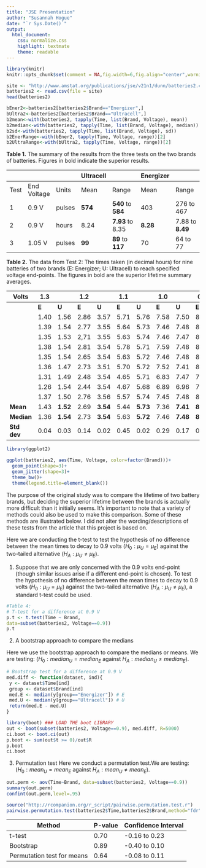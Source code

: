 ```yaml
---
title: "JSE Presentation"
author: "Susannah Hogue"
date: "`r Sys.Date()`"
output: 
  html_document: 
    css: normalize.css
    highlight: textmate
    theme: readable
---
```


```r
library(knitr)
knitr::opts_chunk$set(comment = NA,fig.width=6,fig.align="center",warning=FALSE, message=FALSE)
```


```r
site <- "http://www.amstat.org/publications/jse/v21n1/dunn/batteries2.csv"
batteries2 <- read.csv(file = site)
head(batteries2)
```

```r
bEner2<-batteries2[batteries2$Brand=="Energizer",]
bUltra2<-batteries2[batteries2$Brand=="Ultracell",]
b2mean<-with(batteries2, tapply(Time, list(Brand, Voltage), mean))
b2median<-with(batteries2, tapply(Time, list(Brand, Voltage), median))
b2sd<-with(batteries2, tapply(Time, list(Brand, Voltage), sd))
b2EnerRange<-with(bEner2, tapply(Time, Voltage, range))[2]
b2UltraRange<-with(bUltra2, tapply(Time, Voltage, range))[2]
```



**Table 1.** The summary of the results from the three tests on the two brands of batteries. Figures in bold indicate the superior results.

|      |             |        | Ultracell |                      | Energizer |                  |
|------|-------------|--------|-----------|----------------------|-----------|------------------|
| Test | End Voltage | Units  | Mean      | Range                | Mean      | Range            |
| 1    | 0.9 V       | pulses | **574**   | **540** to **584**   | 403       | 276 to 467       |
| 2    | 0.9 V       | hours  | 8.24      | **7.93** to 8.35     | **8.28**  | 7.88 to **8.49** |
| 3    | 1.05 V      | pulses | **99**    | **89** to **117**    | 70        | 64 to 77         |






**Table 2.**  The data from Test 2: The times taken (in decimal hours) for nine batteries of two brands (E:
Energizer; U: Ultracell) to reach specified voltage end-points. The figures in bold are the superior
lifetime summary averages.


|      Volts       | 1.3  |          | 1.2  |          | 1.1  |          | 1.0  |          | 0.9  |      | 0.8  |          |
|-------------|-----------|----------|-----------|----------|-----------|----------|-----------|----------|-----------|------|-----------|----------|
|             | **E**         | **U**        | **E**         | **U**        | **E**         | **U**        | **E**         | **U**        | **E**         | **U**    | **E**         | **U**        |
|             | 1.40      | 1.56     | 2.86      | 3.57     | 5.71      | 5.76     | 7.58      | 7.50     | 8.45      | 8.35 | 8.86      | 8.76     |
|             | 1.39      | 1.54     | 2.77      | 3.55     | 5.64      | 5.73     | 7.46      | 7.48     | 8.34      | 8.35 | 8.65      | 8.81     |
|             | 1.35      | 1.53     | 2,71      | 3.55     | 5.63      | 5.74     | 7.46      | 7.47     | 8.35      | 8.32 | 9.74      | 8.81     |
|             | 1.38      | 1.54     | 2.81      | 3.54     | 5.78      | 5.71     | 7.59      | 7.48     | 8.49      | 8.32 | 8.91      | 8.70     |
|             | 1.35      | 1.54     | 2.65      | 3.54     | 5.63      | 5.72     | 7.46      | 7.48     | 8.33      | 8.31 | 8.72      | 8.73     |
|             | 1.36      | 1.47     | 2.73      | 3.51     | 5.70      | 5.72     | 7.52      | 7.41     | 8.41      | 8.28 | 8.85      | 8.76     |
|             | 1.31      | 1.49     | 2.48      | 3.54     | 4.65      | 5.71     | 6.83      | 7.47     | 7.88      | 7.99 | 8.52      | 8.68     |
|             | 1.26      | 1.54     | 2.44      | 3.54     | 4.67      | 5.68     | 6.89      | 6.96     | 7.94      | 7.93 | 8.62      | 8.64     |
|             | 1.37      | 1.50     | 2.76      | 3.56     | 5.57      | 5.74     | 7.45      | 7.48     | 8.32      | 8.34 | 8.68      | 8.79     |
| **Mean**    | 1.43      | **1.52** | 2.69      | **3.54** | 5.44      | **5.73** | 7.36      | **7.41** | **8.28**  | 8.24 | 8.73      | **8.74**     |
| **Median**  | 1.36      | **1.54** | 2.73      | **3.54** | 5.63      | **5.72** | 7.46      | **7.48** | **8.34**  | 8.32 | 8.72      | **8.76** |
| **Std dev** | 0.04      | 0.03     | 0.14      | 0.02     | 0.45      | 0.02     | 0.29      | 0.17     | 0.22      | 0.16 | 0.13      | 0.06     |


```r
library(ggplot2)

ggplot(batteries2, aes(Time, Voltage, color=factor(Brand)))+
  geom_point(shape=3)+
  geom_jitter(shape=3)+
  theme_bw()+
  theme(legend.title=element_blank())
```

The purpose of the original study was to compare the lifetime of two battery brands, but deciding the superior lifetime between the brands is actually more difficult than it initially seems. It's important to note that a variety of  methods could also be used to make this comparison. Some of these methods are illustrated below. I did not alter the wording/descriptions of these tests from the article that this project is based on.

Here we are conducting the t-test to test the hypothesis of no difference between the mean times to decay to 0.9 volts $(H_0: \mu_U = \mu_E)$ against the two-tailed alternative $(H_A: \mu_U ≠ \mu_E)$.


1. Suppose that we are only concerned with the 0.9 volts end-point (though similar issues arise if a different end-point is chosen). To test the hypothesis of no difference between the mean times to decay to 0.9 volts $(H_0: \mu_U = \mu_E)$ against the two-tailed alternative $(H_A: \mu_U ≠ \mu_E)$, a standard t-test could be used. 
```r
#Table 4:
# T-test for a difference at 0.9 V
p.t <- t.test(Time ~ Brand,
data=subset(batteries2, Voltage==0.9))
p.t
```

2. A bootstrap approach to compare the medians

Here we use the bootstrap approach to compare the medians or means. We are testing: $(H_0: median_U = median_E$ against $H_A: median_U ≠ median_E)$.
```r
# Bootstrap test for a difference at 0.9 V
med.diff <- function(dataset, ind){
 y <- dataset$Time[ind]
 group <- dataset$Brand[ind]
 med.E <- median(y[group=="Energizer"]) # E
 med.U <- median(y[group=="Ultracell"]) # U
 return(med.E - med.U)
}

library(boot) ### LOAD THE boot LIBRARY
out <- boot(subset(batteries2, Voltage==0.9), med.diff, R=5000)
ci.boot <- boot.ci(out)
p.boot <- sum(out$t >= 0)/out$R
p.boot
ci.boot
```

3. Permutation test
Here we conduct a permutation test.We are testing: $(H_0: mean_U = mean_E$ against $H_A: mean_U ≠ mean_E)$.
```r
out.perm <- aov(Time~Brand, data=subset(batteries2, Voltage==0.9))
summary(out.perm)
confint(out.perm,level=.95)

source("http://rcompanion.org/r_script/pairwise.permutation.test.r")
pairwise.permutation.test(batteries2$Time,batteries2$Brand,method="fdr")

```

| Method                     | P-value | Confidence Interval |
|----------------------------|---------|---------------------|
| t-test                     | 0.70    | -0.16 to 0.23       |
| Bootstrap                  | 0.89    | -0.40 to 0.10       |
| Permutation test for means | 0.64    | -0.08 to 0.11       |
